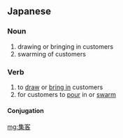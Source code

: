 ==Japanese==
{{ja-kanjitab|しゅう|きゃく|yomi=on}}

===Noun===
{{ja-noun|しゅうきゃく}}

# drawing or bringing in customers
# swarming of customers

===Verb===
{{ja-verb-suru|しゅうきゃく}}

# to [[draw]] or [[bring in]] customers
# for customers to [[pour]] in or [[swarm]]

====Conjugation====
{{ja-suru|しゅうきゃく}}

[[mg:集客]]